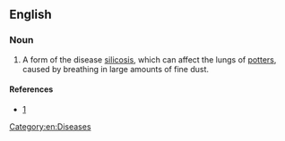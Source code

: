 ==English==
{{wikipedia}}

===Noun===
{{en-noun|-|head=[[potter]]'s [[rot]]}}

# {{lb|en|British}} A form of the disease [[silicosis]], which can affect the lungs of [[potter]]s, caused by breathing in large amounts of fine dust.

====References====
* [https://web.archive.org/web/20070828175008/http://www.stoke.gov.uk/ccm/museums/museum/2006/gladstone-pottery-museum/information-sheets/health-risks-in-a-victorian-pottery-factory.en]

[[Category:en:Diseases]]